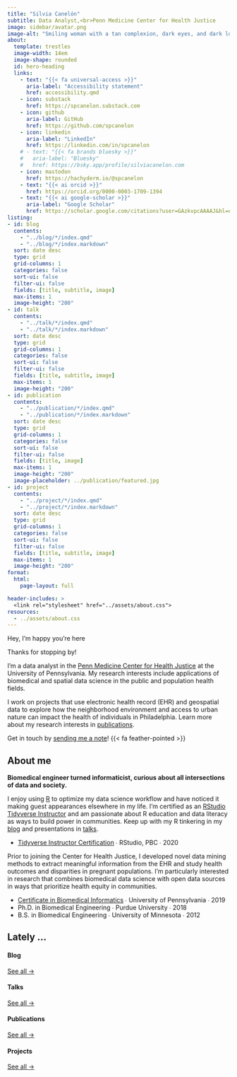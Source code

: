 ```yaml
---
title: "Silvia Canelón"
subtitle: Data Analyst,<br>Penn Medicine Center for Health Justice
image: sidebar/avatar.png
image-alt: "Smiling woman with a tan complexion, dark eyes, and dark long wavy hair styled to one side"
about:
  template: trestles
  image-width: 14em
  image-shape: rounded
  id: hero-heading
  links:
    - text: "{{< fa universal-access >}}"
      aria-label: "Accessibility statement"
      href: accessibility.qmd
    - icon: substack
      href: https://spcanelon.substack.com
    - icon: github
      aria-label: GitHub
      href: https://github.com/spcanelon
    - icon: linkedin
      aria-label: "LinkedIn"
      href: https://linkedin.com/in/spcanelon
    # - text: "{{< fa brands bluesky >}}" 
    #   aria-label: "Bluesky"
    #   href: https://bsky.app/profile/silviacanelon.com
    - icon: mastodon
      href: https://hachyderm.io/@spcanelon
    - text: "{{< ai orcid >}}"
      href: https://orcid.org/0000-0003-1709-1394
    - text: "{{< ai google-scholar >}}"
      aria-label: "Google Scholar"
      href: https://scholar.google.com/citations?user=GAzkvpcAAAAJ&hl=en&oi=ao
listing: 
- id: blog
  contents: 
    - "../blog/*/index.qmd"
    - "../blog/*/index.markdown"
  sort: date desc
  type: grid
  grid-columns: 1
  categories: false
  sort-ui: false
  filter-ui: false
  fields: [title, subtitle, image]
  max-items: 1
  image-height: "200"
- id: talk
  contents: 
    - "../talk/*/index.qmd"
    - "../talk/*/index.markdown"
  sort: date desc
  type: grid
  grid-columns: 1
  categories: false
  sort-ui: false
  filter-ui: false
  fields: [title, subtitle, image]
  max-items: 1
  image-height: "200"
- id: publication
  contents: 
    - "../publication/*/index.qmd"
    - "../publication/*/index.markdown"
  sort: date desc
  type: grid
  grid-columns: 1
  categories: false
  sort-ui: false
  filter-ui: false
  fields: [title, image]
  max-items: 1
  image-height: "200"
  image-placeholder: ../publication/featured.jpg
- id: project
  contents: 
    - "../project/*/index.qmd"
    - "../project/*/index.markdown"
  sort: date desc
  type: grid
  grid-columns: 1
  categories: false
  sort-ui: false
  filter-ui: false
  fields: [title, subtitle, image]
  max-items: 1
  image-height: "200"
format: 
  html: 
    page-layout: full

header-includes: >
  <link rel="stylesheet" href="../assets/about.css">
resources:
  - ../assets/about.css
---
```


::: {#hero-heading}
<div class="h1">Hey, I'm happy you're here</div>

Thanks for stopping by!

I'm a data analyst in the [Penn Medicine Center for Health Justice](https://chti.upenn.edu/center-for-health-justice) at the University of Pennsylvania. My research interests include applications of biomedical and spatial data science in the public and population health fields. 

I work on projects that use electronic health record (EHR) and geospatial data to explore how the neighborhood environment and access to urban nature can impact the health of individuals in Philadelphia. Learn more about my research interests in [publications](/publication).

Get in touch by [sending me a note](/contact.qmd)! {{< fa feather-pointed >}}

:::

## About me

::: {.grid}

::: {.g-col-6 #about-me-1}

**Biomedical engineer turned informaticist, curious about all intersections of data and society.**

I enjoy using [R](https://www.r-project.org/about.html) to optimize my data science workflow and have noticed it making guest appearances elsewhere in my life. I'm certified as an [RStudio Tidyverse Instructor](https://education.rstudio.com/trainers/people/canelon+silvia/) and am passionate about R education and data literacy as ways to build power in communities. Keep up with my R tinkering in my [blog](/blog) and presentations in [talks](/talk).

<ul class="fa-ul">
   <li><span class="fa-li"><i class="fa-solid fa-certificate"></i></span><a href="https://education.rstudio.com/trainers/people/canelon+silvia/">Tidyverse Instructor Certification</a> ∙ RStudio, PBC ∙ 2020</li>
</ul>

:::

::: {.g-col-6 #about-me-2}

Prior to joining the Center for Health Justice, I developed novel data mining methods to extract meaningful information from the EHR and study health outcomes and disparities in pregnant populations. I'm particularly interested in research that combines biomedical data science with open data sources in ways that prioritize health equity in communities.

<ul class="fa-ul">
   <li><span class="fa-li"><i class="fa-solid fa-certificate"></i></span><a href="https://www.med.upenn.edu/mbmi/certificate.html">Certificate in Biomedical Informatics</a> ∙ University of Pennsylvania ∙ 2019</li>
   <li><span class="fa-li"><i class="fa-solid fa-graduation-cap"></i></span>Ph.D. in Biomedical Engineering ∙ Purdue University ∙ 2018</li>
   <li><span class="fa-li"><i class="fa-solid fa-graduation-cap"></i></span>B.S. in Biomedical Engineering ∙ University of Minnesota ∙ 2012</li>
</ul>

:::

:::
<!-- end grid -->

## Lately ...

:::: {.grid}

::: {.g-col-3}
#### Blog
::: {#blog}
:::
[See all &rarr;](../blog){.about-links .subtitle}
:::

::: {.g-col-3}
#### Talks
::: {#talk}
:::
[See all &rarr;](../talk){.about-links .subtitle}
:::

::: {.g-col-3}
#### Publications
::: {#publication}
:::
[See all &rarr;](../publication){.about-links .subtitle}
:::

::: {.g-col-3}
#### Projects
::: {#project}
:::
[See all &rarr;](../project){.about-links .subtitle}
:::

::::
